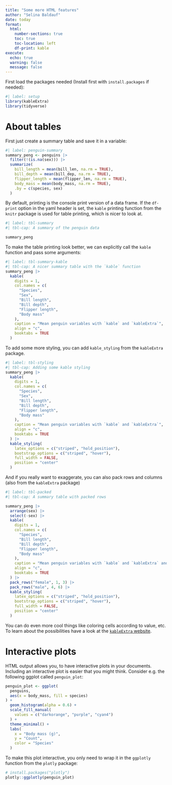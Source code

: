 ```yaml
---
title: "Some more HTML features"
author: "Selina Baldauf"
date: today
format: 
  html: 
    number-sections: true
    toc: true
    toc-location: left
    df-print: kable
execute: 
  echo: true
  warning: false
  message: false
---
```


First load the packages needed (Install first with `install.packages` if needed):

```r
#| label: setup
library(kableExtra)
library(tidyverse)
```

# About tables

First just create a summary table and save it in a variable:

```r
#| label: penguin-summary
summary_peng <- penguins |>
  filter(!(is.na(sex))) |>
  summarize(
    bill_length = mean(bill_len, na.rm = TRUE),
    bill_depth = mean(bill_dep, na.rm = TRUE),
    flipper_length = mean(flipper_len, na.rm = TRUE),
    body_mass = mean(body_mass, na.rm = TRUE),
    .by = c(species, sex)
  )
```

By default, printing is the console print version of a data frame. If the `df-print` option in the yaml header is set, the `kable` printing function from the `knitr` package is used for table printing, which is nicer to look at.

```r
#| label: tbl-summary
#| tbl-cap: A summary of the penguin data

summary_peng
```

To make the table printing look better, we can explicitly call the `kable` function and pass some arguments:

```r
#| label: tbl-summary-kable
#| tbl-cap: A nicer summary table with the `kable` function
summary_peng |>
  kable(
    digits = 1,
    col.names = c(
      "Species",
      "Sex",
      "Bill length",
      "Bill depth",
      "Flipper length",
      "Body mass"
    ),
    caption = "Mean penguin variables with `kable` and `kableExtra`",
    align = "c",
    booktabs = TRUE
  )
```

To add some more styling, you can add `kable_styling` from the `kableExtra` package.

```r
#| label: tbl-styling
#| tbl-cap: Adding some kable styling
summary_peng |>
  kable(
    digits = 1,
    col.names = c(
      "Species",
      "Sex",
      "Bill length",
      "Bill depth",
      "Flipper length",
      "Body mass"
    ),
    caption = "Mean penguin variables with `kable` and `kableExtra`",
    align = "c",
    booktabs = TRUE
  ) |>
  kable_styling(
    latex_options = c("striped", "hold_position"),
    bootstrap_options = c("striped", "hover"),
    full_width = FALSE,
    position = "center"
  )
```

And if you really want to exaggerate, you can also pack rows and columns (also from the `kableExtra` package)

```r
#| label: tbl-packed
#| tbl-cap: A summary table with packed rows

summary_peng |>
  arrange(sex) |>
  select(-sex) |>
  kable(
    digits = 1,
    col.names = c(
      "Species",
      "Bill length",
      "Bill depth",
      "Flipper length",
      "Body mass"
    ),
    caption = "Mean penguin variables with `kable` and `kableExtra` and packed rows",
    align = "c",
    booktabs = TRUE
  ) |>
  pack_rows("female", 1, 3) |>
  pack_rows("male", 4, 6) |>
  kable_styling(
    latex_options = c("striped", "hold_position"),
    bootstrap_options = c("striped", "hover"),
    full_width = FALSE,
    position = "center"
  )
```

You can do even more cool things like coloring cells according to value, etc. To learn about the possibilities have a look at the [`kableExtra` website](https://haozhu233.github.io/kableExtra/awesome_table_in_html.html).

# Interactive plots

HTML output allows you, to have interactive plots in your documents. Including an interactive plot is easier that you might think. Consider e.g. the following ggplot called `penguin_plot`:

```r
penguin_plot <- ggplot(
  penguins,
  aes(x = body_mass, fill = species)
) +
  geom_histogram(alpha = 0.6) +
  scale_fill_manual(
    values = c("darkorange", "purple", "cyan4")
  ) +
  theme_minimal() +
  labs(
    x = "Body mass (g)",
    y = "Count",
    color = "Species"
  )
```

To make this plot interactive, you only need to wrap it in the `ggplotly` function from the `plotly` package:

```r
# install.packages("plotly")
plotly::ggplotly(penguin_plot)
```
